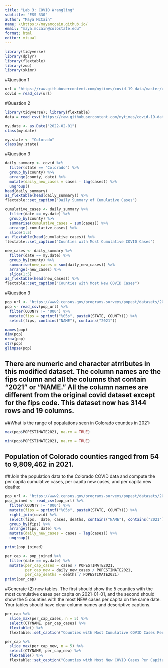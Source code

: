 ```yaml
---
title: "Lab 3: COVID Wrangling"
subtitle: "ESS 330"
author: "Maya McCain" 
name: \\https://mayamccain.github.io/
email: "maya.mccain@colostate.edu"
format: html
editor: visual
---
```


```r
library(tidyverse)
library(dplyr)
library(flextable)
library(zoo)
library(skimr)
```

#Question 1

```r
url = 'https://raw.githubusercontent.com/nytimes/covid-19-data/master/us-counties.csv'
covid = read_csv(url)
```

#Question 2

```r
library(tidyverse); library(flextable)
data = read_csv('https://raw.githubusercontent.com/nytimes/covid-19-data/master/us-counties.csv')

my.date <- as.Date("2022-02-01")
class(my.date)

my.state <- "Colorado"
class(my.state)
```

#Question 3

```r
daily_summary <- covid %>%
  filter(state == "Colorado") %>%
  group_by(county) %>%
  arrange(county, date) %>%
  mutate(daily_new_cases = cases - lag(cases)) %>%
  ungroup()
head(daily_summary)
as_flextable(head(daily_summary)) %>% 
flextable::set_caption("Daily Summary of Cumulative Cases")
```

```r
cumulative_cases <- daily_summary %>% 
  filter(date == my.date) %>%
  group_by(county) %>%
  summarise(cumulative_cases = sum(cases)) %>%
  arrange(-cumulative_cases) %>%
  slice(1:5)
as_flextable(head(cumulative_cases)) %>% 
flextable::set_caption("Counties with Most Cumulative COVID Cases")
```

```r
new_cases <- daily_summary %>% 
  filter(date == my.date) %>%
  group_by(county) %>%
  summarise(new_cases = sum(daily_new_cases)) %>%
  arrange(-new_cases) %>%
  slice(1:5)
as_flextable(head(new_cases)) %>% 
flextable::set_caption("Counties with Most New COVID Cases")
```

#Question 3

```r
pop_url <- 'https://www2.census.gov/programs-surveys/popest/datasets/2020-2023/counties/totals/co-est2023-alldata.csv'
pop <- read_csv(pop_url) %>%
  filter(COUNTY != "000") %>% 
  mutate(fips = sprintf("%05s", paste0(STATE, COUNTY))) %>%  
  select(fips, contains("NAME"), contains("2021"))
```

```r
names(pop)
dim(pop)
nrow(pop)
str(pop)
glimpse(pop)
```

## There are numeric and character atrributes in this modified dataset. The column names are the fips column and all the columns that contain "2021" or "NAME." All the column names are different from the original covid dataset except for the fips code. This dataset now has 3144 rows and 19 columns. 

##What is the range of populations seen in Colorado counties in 2021:
```r
max(pop$POPESTIMATE2021, na.rm = TRUE)

min(pop$POPESTIMATE2021, na.rm = TRUE)

```
## Population of Colorado counties ranged from 54 to 9,809,462 in 2021. 


##Join the population data to the Colorado COVID data and compute the per capita cumulative cases, per capita new cases, and per capita new deaths:
```r
pop_url <- 'https://www2.census.gov/programs-surveys/popest/datasets/2020-2023/counties/totals/co-est2023-alldata.csv'
pop_joined <- read_csv(pop_url) %>%
  filter(COUNTY != "000") %>% 
  mutate(fips = sprintf("%05s", paste0(STATE, COUNTY))) %>%
  right_join(covid) %>% 
  select(fips,  date, cases, deaths, contains("NAME"), contains("2021")) %>% 
  group_by(fips) %>%
  arrange(fips, date) %>%
  mutate(daily_new_cases = cases - lag(cases)) %>%
  ungroup()

print(pop_joined)

```
```r
per_cap <- pop_joined %>% 
  filter(date == my.date) %>% 
  mutate(per_cap_cases = cases / POPESTIMATE2021,
         per_cap_new = daily_new_cases / POPESTIMATE2021,
         per_cap_deaths = deaths / POPESTIMATE2021)
print(per_cap)
```
#Generate (2) new tables. The first should show the 5 counties with the most cumulative cases per capita on 2021-01-01, and the second should show the 5 counties with the most NEW cases per capita on the same date. Your tables should have clear column names and descriptive captions.
```r
per_cap %>% 
  slice_max(per_cap_cases, n = 5) %>% 
  select(CTYNAME, per_cap_cases) %>% 
  flextable() %>% 
  flextable::set_caption("Counties with Most Cumulative COVID Cases Per Capita")
```
```r
per_cap %>% 
  slice_max(per_cap_new, n = 5) %>% 
  select(CTYNAME, per_cap_new) %>% 
  flextable() %>% 
  flextable::set_caption("Counties with Most New COVID Cases Per Capita")
```

